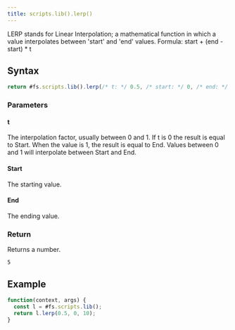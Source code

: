 ```yaml
---
title: scripts.lib().lerp()
---
```


LERP stands for Linear Interpolation; a mathematical function in which a value interpolates between 'start' and 'end' values.
Formula: start + (end - start) \* t

## Syntax

```js
return #fs.scripts.lib().lerp(/* t: */ 0.5, /* start: */ 0, /* end: */ 10);
```

### Parameters

#### t

The interpolation factor, usually between 0 and 1. If t is 0 the result is equal to Start. When the value is 1, the result is equal to End. Values between 0 and 1 will interpolate between Start and End.

#### Start

The starting value.

#### End

The ending value.

### Return

Returns a number.

```
5
```

## Example

```js
function(context, args) {
  const l = #fs.scripts.lib();
  return l.lerp(0.5, 0, 10);
}
```
